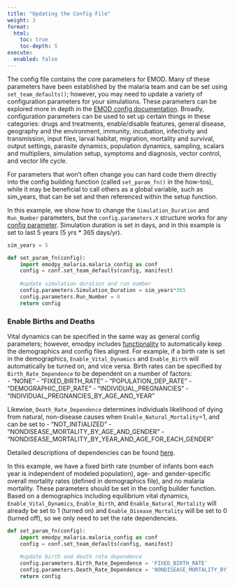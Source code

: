 ```yaml
---
title: "Updating the Config File"
weight: 3
format: 
  html: 
    toc: true
    toc-depth: 5
execute: 
  enabled: false 
---
```


The config file contains the core parameters for EMOD. Many of these parameters have been established by the malaria team and can be set using `set_team_defaults()`; however, you may need to update a variety of configuration parameters for your simulations. These parameters can be explored more in depth in the [EMOD config documentation](https://docs.idmod.org/projects/emod-malaria/en/latest/parameter-configuration.html). Broadly, configuration parameters can be used to set up certain things in these categories: drugs and treatments, enable/disable features, general disease, geography and the environment, immunity, incubation, infectivity and transmission, input files, larval habitat, migration, mortality and survival, output settings, parasite dynamics, population dynamics, sampling, scalars and multipliers, simulation setup, symptoms and diagnosis, vector control, and vector life cycle. 

For parameters that won't often change you can hard code them directly into the config building function (called `set_param_fn()` in the how-tos), while it may be beneficial to call others as a global variable, such as sim_years, that can be set and then referenced within the setup function.

In this example, we show how to change the `Simulation_Duration` and `Run_Number` parameters, but the `config.parameters.X` structure works for any [config parameter](https://docs.idmod.org/projects/emod-malaria/en/latest/parameter-configuration.html). Simulation duration is set in days, and in this example is set to last 5 years (5 yrs * 365 days/yr).

```python
sim_years = 5

def set_param_fn(config):
    import emodpy_malaria.malaria_config as conf
    config = conf.set_team_defaults(config, manifest)
              
    #update simulation duration and run number
    config.parameters.Simulation_Duration = sim_years*365
    config.parameters.Run_Number = 0
    return config
```

### Enable Births and Deaths

Vital dynamics can be specified in the same way as general config parameters; however, emodpy includes [functionality](https://docs.idmod.org/projects/emodpy-malaria/en/latest/faq.html#what-are-some-of-the-key-differences-for-people-used-to-using-dtk-tools) to automatically keep the demographics and config files aligned. For example, if a birth rate is set in the demographics, `Enable_Vital_Dynamics` and `Enable_Birth` will automatically be turned on, and vice versa. Birth rates can be specified by `Birth_Rate_Dependence` to be dependent on a number of factors:  
- "NONE"
- "FIXED_BIRTH_RATE"
- "POPULATION_DEP_RATE"
- "DEMOGRAPHIC_DEP_RATE"
- "INDIVIDUAL_PREGNANCIES"
- "INDIVIDUAL_PREGNANCIES_BY_AGE_AND_YEAR"

Likewise, `Death_Rate_Dependence` determines individuals likelihood of dying from natural, non-disease causes when `Enable_Natural_Mortality`=1, and can be set to 
- "NOT_INITIALIZED" 
- "NONDISEASE_MORTALITY_BY_AGE_AND_GENDER"
- "NONDISEASE_MORTALITY_BY_YEAR_AND_AGE_FOR_EACH_GENDER"

Detailed descriptions of dependencies can be found [here](https://docs.idmod.org/projects/emod-malaria/en/latest/parameter-configuration-population.html).

In this example, we have a fixed birth rate (number of infants born each year is independent of modeled population), age- and gender-specific overall mortality rates (defined in demographics file), and no malaria mortality. These parameters should be set in the config builder function. Based on a demographics including equilibrium vital dynamics, `Enable_Vital_Dynamics`, `Enable_Birth`, and `Enable_Natural_Mortality` will already be set to 1 (turned on) and `Enable_Disease_Mortality` will be set to 0 (turned off), so we only need to set the rate dependencies.

```python
def set_param_fn(config):
    import emodpy_malaria.malaria_config as conf
    config = conf.set_team_defaults(config, manifest)
              
    #update birth and death rate dependence
    config.parameters.Birth_Rate_Dependence = 'FIXED_BIRTH_RATE'
    config.parameters.Death_Rate_Dependence = 'NONDISEASE_MORTALITY_BY_AGE_AND_GENDER'
    return config
```
